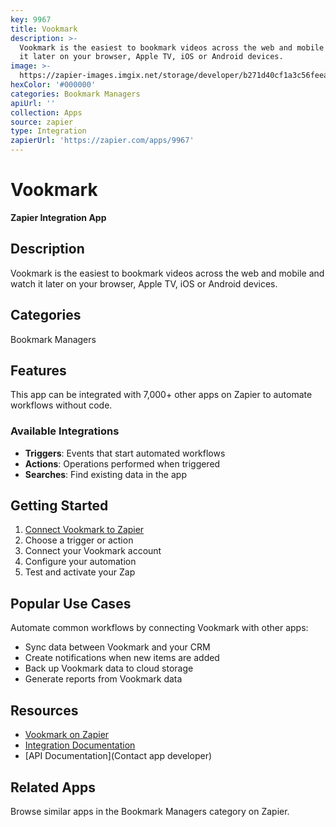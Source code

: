 ```yaml
---
key: 9967
title: Vookmark
description: >-
  Vookmark is the easiest to bookmark videos across the web and mobile and watch
  it later on your browser, Apple TV, iOS or Android devices.
image: >-
  https://zapier-images.imgix.net/storage/developer/b271d40cf1a3c56feea5642aeffbcd7c_2.png?auto=format%2Ccompress&ixlib=python-3.0.0&q=50
hexColor: '#000000'
categories: Bookmark Managers
apiUrl: ''
collection: Apps
source: zapier
type: Integration
zapierUrl: 'https://zapier.com/apps/9967'
---
```

# Vookmark

**Zapier Integration App**

## Description

Vookmark is the easiest to bookmark videos across the web and mobile and watch it later on your browser, Apple TV, iOS or Android devices.

## Categories

Bookmark Managers

## Features

This app can be integrated with 7,000+ other apps on Zapier to automate workflows without code.

### Available Integrations

- **Triggers**: Events that start automated workflows
- **Actions**: Operations performed when triggered
- **Searches**: Find existing data in the app

## Getting Started

1. [Connect Vookmark to Zapier](https://zapier.com/apps/9967)
2. Choose a trigger or action
3. Connect your Vookmark account
4. Configure your automation
5. Test and activate your Zap

## Popular Use Cases

Automate common workflows by connecting Vookmark with other apps:

- Sync data between Vookmark and your CRM
- Create notifications when new items are added
- Back up Vookmark data to cloud storage
- Generate reports from Vookmark data

## Resources

- [Vookmark on Zapier](https://zapier.com/apps/9967)
- [Integration Documentation](https://zapier.com/apps/9967/integrations)
- [API Documentation](Contact app developer)

## Related Apps

Browse similar apps in the Bookmark Managers category on Zapier.
